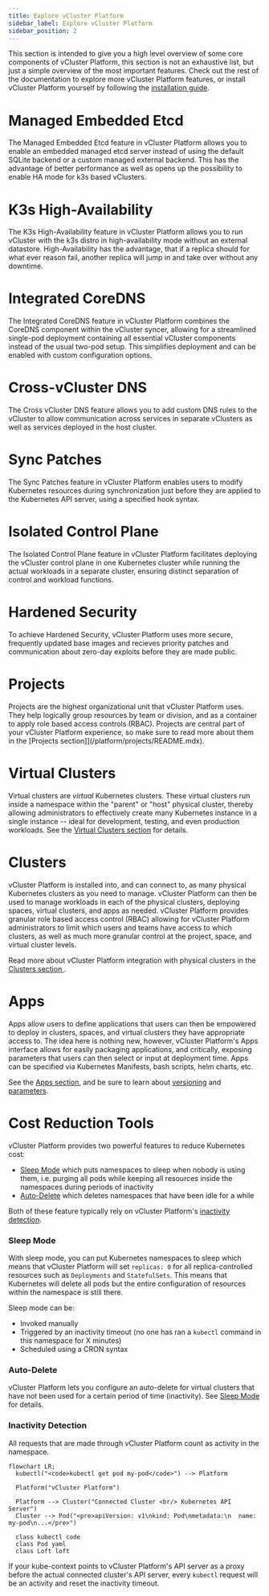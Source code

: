 ```yaml
---
title: Explore vCluster Platform
sidebar_label: Explore vCluster Platform
sidebar_position: 2
---
```


This section is intended to give you a high level overview of some core components of vCluster Platform, this
section is not an exhaustive list, but just a simple overview of the most important features. Check out the rest of the
documentation to explore more vCluster Platform features, or install vCluster Platform yourself by
following the [installation guide](/platform/get-started/install.mdx).

# Managed Embedded Etcd

The Managed Embedded Etcd feature in vCluster Platform allows you to enable an embedded managed etcd server instead of using the default SQLite backend or a custom managed external backend. This has the advantage of better performance as well as opens up the possibility to enable HA mode for k3s based vClusters.

# K3s High-Availability

The K3s High-Availability feature in vCluster Platform allows you to run vCluster with the k3s distro in high-availability mode without an external datastore. High-Availability has the advantage, that if a replica should for what ever reason fail, another replica will jump in and take over without any downtime.

# Integrated CoreDNS

The Integrated CoreDNS feature in vCluster Platform combines the CoreDNS component within the vCluster syncer, allowing for a streamlined single-pod deployment containing all essential vCluster components instead of the usual two-pod setup.
This simplifies deployment and can be enabled with custom configuration options.

# Cross-vCluster DNS
The Cross vCluster DNS feature allows you to add custom DNS rules to the vCluster to allow communication across services in separate vClusters as well as services deployed in the host cluster.

# Sync Patches

The Sync Patches feature in vCluster Platform enables users to modify Kubernetes resources during synchronization just before they are applied to the Kubernetes API server, using a specified hook syntax.

# Isolated Control Plane

The Isolated Control Plane feature in vCluster Platform facilitates deploying the vCluster control plane in one Kubernetes cluster while running the actual workloads in a separate cluster, ensuring distinct separation of control and workload functions.

# Hardened Security

To achieve Hardened Security, vCluster Platform uses more secure, frequently updated base images and recieves priority patches and communication about zero-day exploits before they are made public.

# Projects

Projects are the highest organizational unit that vCluster Platform uses. They help logically group resources by team or
division, and as a container to apply role based access controls (RBAC). Projects are central part of your vCluster Platform experience, so make sure to read more about them
in the [Projects section]](/platform/projects/README.mdx).

# Virtual Clusters

Virtual clusters are _virtual_ Kubernetes clusters. These virtual clusters run inside
a namespace within the "parent" or "host" physical cluster, thereby allowing administrators to
effectively create many Kubernetes instance in a single instance -- ideal for development,
testing, and even production workloads. See the [Virtual Clusters section](/platform/virtual-clusters/README.mdx) for details.

# Clusters

vCluster Platform is installed into, and can connect to, as many physical Kubernetes clusters as you need to
manage. vCluster Platform can then be used to manage workloads in each of the physical clusters, deploying
spaces, virtual clusters, and apps as needed. vCluster Platform provides granular role based access control
(RBAC) allowing for vCluster Platform administrators to limit which users and teams have access to which
clusters, as well as much more granular control at the project, space, and virtual cluster levels.

Read more about vCluster Platform integration with physical clusters in the [Clusters section ](/platform/clusters/README.mdx).

# Apps

Apps allow users to define applications that users can then be empowered to deploy in clusters,
spaces, and virtual clusters they have appropriate access to. The idea here is nothing new,
however, vCluster Platform's Apps interface allows for easily packaging applications, and critically,
exposing parameters that users can then select or input at deployment time. Apps can be specified via Kubernetes Manifests,
bash scripts, helm charts, etc.

See the [Apps section](/platform/apps/README.mdx), and be sure to learn about [versioning](/platform/apps/versioning.mdx)
and [parameters](/platform/apps/parameters.mdx).

# Cost Reduction Tools

vCluster Platform provides two powerful features to reduce Kubernetes cost:

- [Sleep Mode](#sleep-mode) which puts namespaces to sleep when nobody is using them, i.e.
  purging all pods while keeping all resources inside the namespaces during periods of inactivity
- [Auto-Delete](#auto-delete) which deletes namespaces that have been idle for a while

Both of these feature typically rely on vCluster Platform's [inactivity detection](#inactivity-detection).

### Sleep Mode

With sleep mode, you can put Kubernetes namespaces to sleep which means that vCluster Platform will set
`replicas: 0` for all replica-controlled resources such as `Deployments` and `StatefulSets`.
This means that Kubernetes will delete all pods but the entire configuration of resources within
the namespace is still there.

Sleep mode can be:

- Invoked manually
- Triggered by an inactivity timeout (no one has ran a `kubectl` command in this namespace for X
  minutes)
- Scheduled using a CRON syntax

### Auto-Delete

vCluster Platform lets you configure an auto-delete for virtual clusters that have not been used for a certain
period of time (inactivity). See [Sleep Mode](/platform/virtual-clusters/sleep-mode.mdx) for details.


### Inactivity Detection

All requests that are made through vCluster Platform count as activity in the namespace.

```mermaid
flowchart LR;
  kubectl("<code>kubectl get pod my-pod</code>") --> Platform

  Platform("vCluster Platform")

  Platform --> Cluster("Connected Cluster <br/> Kubernetes API Server")
  Cluster --> Pod("<pre>apiVersion: v1\nkind: Pod\nmetadata:\n  name: my-pod\n...</pre>")

  class kubectl code
  class Pod yaml
  class Loft loft
```

If your kube-context points to vCluster Platform's API server as a proxy before the actual connected
cluster's API server, every `kubectl` request will be an activity and reset the inactivity timeout.
